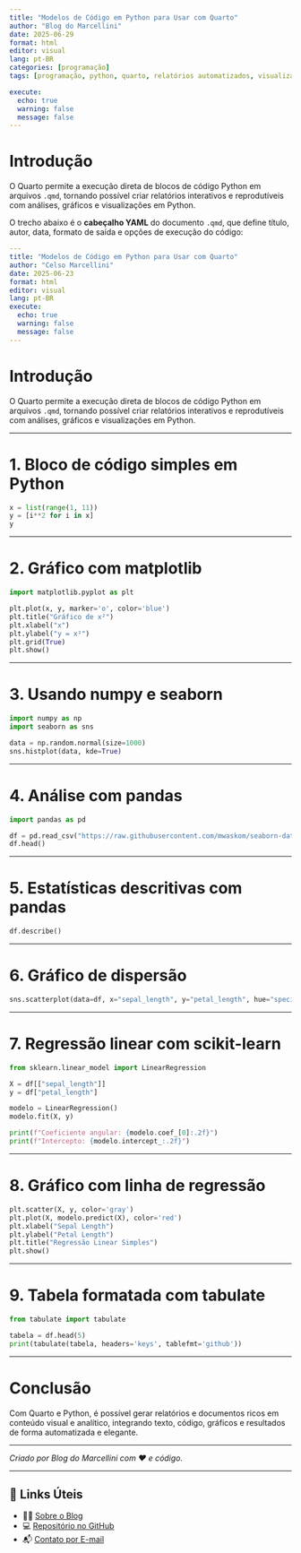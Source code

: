 ```yaml
---
title: "Modelos de Código em Python para Usar com Quarto"
author: "Blog do Marcellini"
date: 2025-06-29
format: html
editor: visual
lang: pt-BR
categories: [programação]
tags: [programação, python, quarto, relatórios automatizados, visualização de dados, gráficos com python, tabulate, blocos de código, análise de dados]

execute:
  echo: true
  warning: false
  message: false
---
```


# Introdução

O Quarto permite a execução direta de blocos de código Python em arquivos `.qmd`, tornando possível criar relatórios interativos e reprodutíveis com análises, gráficos e visualizações em Python.

O trecho abaixo é o **cabeçalho YAML** do documento `.qmd`, que define título, autor, data, formato de saída e opções de execução do código:

```yaml
---
title: "Modelos de Código em Python para Usar com Quarto"
author: "Celso Marcellini"
date: 2025-06-23
format: html
editor: visual
lang: pt-BR
execute:
  echo: true
  warning: false
  message: false
---
```

# Introdução

O Quarto permite a execução direta de blocos de código Python em arquivos `.qmd`, tornando possível criar relatórios interativos e reprodutíveis com análises, gráficos e visualizações em Python.

---

# 1. Bloco de código simples em Python

```python
x = list(range(1, 11))
y = [i**2 for i in x]
y
```

---

# 2. Gráfico com matplotlib

```python
import matplotlib.pyplot as plt

plt.plot(x, y, marker='o', color='blue')
plt.title("Gráfico de x²")
plt.xlabel("x")
plt.ylabel("y = x²")
plt.grid(True)
plt.show()
```

---

# 3. Usando numpy e seaborn

```python
import numpy as np
import seaborn as sns

data = np.random.normal(size=1000)
sns.histplot(data, kde=True)
```

---

# 4. Análise com pandas

```python
import pandas as pd

df = pd.read_csv("https://raw.githubusercontent.com/mwaskom/seaborn-data/master/iris.csv")
df.head()
```

---

# 5. Estatísticas descritivas com pandas

```python
df.describe()
```

---

# 6. Gráfico de dispersão

```python
sns.scatterplot(data=df, x="sepal_length", y="petal_length", hue="species")
```

---

# 7. Regressão linear com scikit-learn

```python
from sklearn.linear_model import LinearRegression

X = df[["sepal_length"]]
y = df["petal_length"]

modelo = LinearRegression()
modelo.fit(X, y)

print(f"Coeficiente angular: {modelo.coef_[0]:.2f}")
print(f"Intercepto: {modelo.intercept_:.2f}")
```

---

# 8. Gráfico com linha de regressão

```python
plt.scatter(X, y, color='gray')
plt.plot(X, modelo.predict(X), color='red')
plt.xlabel("Sepal Length")
plt.ylabel("Petal Length")
plt.title("Regressão Linear Simples")
plt.show()
```

---

# 9. Tabela formatada com tabulate

```python
from tabulate import tabulate

tabela = df.head(5)
print(tabulate(tabela, headers='keys', tablefmt='github'))
```

---

# Conclusão

Com Quarto e Python, é possível gerar relatórios e documentos ricos em conteúdo visual e analítico, integrando texto, código, gráficos e resultados de forma automatizada e elegante.

---

*Criado por Blog do Marcellini com ❤️ e código.*

---

## 🔗 Links Úteis

- 🧑‍🏫 [Sobre o Blog](../../posts/pessoal/sobre-o-blog.html)
- 💻 [Repositório no GitHub](https://github.com/marcellini-celso/blog-marcellini)
- 📬 [Contato por E-mail](mailto:prof.marcellini@gmail.com)

